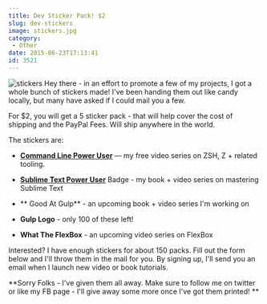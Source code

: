 ```yaml
---
title: Dev Sticker Pack! $2
slug: dev-stickers
image: stickers.jpg
category:
 - Other
date: 2015-06-23T17:13:41
id: 3521
---
```


<img class="aligncenter size-large wp-image-3523"  src="stickers-650x650.jpg" alt="stickers" />
Hey there - in an effort to promote a few of my projects, I got a whole bunch of stickers made! I've been handing them out like candy locally, but many have asked if I could mail you a few.

For $2, you will get a 5 sticker pack - that will help cover the cost of shipping and the PayPal Fees. Will ship anywhere in the world.

The stickers are:



* <a href="http://commandlinepoweruser.com">**Command Line Power User**</a> — my free video series on ZSH, Z + related tooling.

* <a href="https://sublimetextbook.com/">**Sublime Text Power User**</a> Badge - my book + video series on mastering Sublime Text

* ** Good At Gulp** - an upcoming book + video series I'm working on

* **Gulp Logo** - only 100 of these left!

* **What The FlexBox** - an upcoming video series on FlexBox



Interested? I have enough stickers for about 150 packs. Fill out the form below and I'll throw them in the mail for you. By signing up, I'll send you an email when I launch new video or book tutorials.

**Sorry Folks - I've given them all away. Make sure to follow me on twitter or like my FB page - I'll give away some more once I've got them printed! **